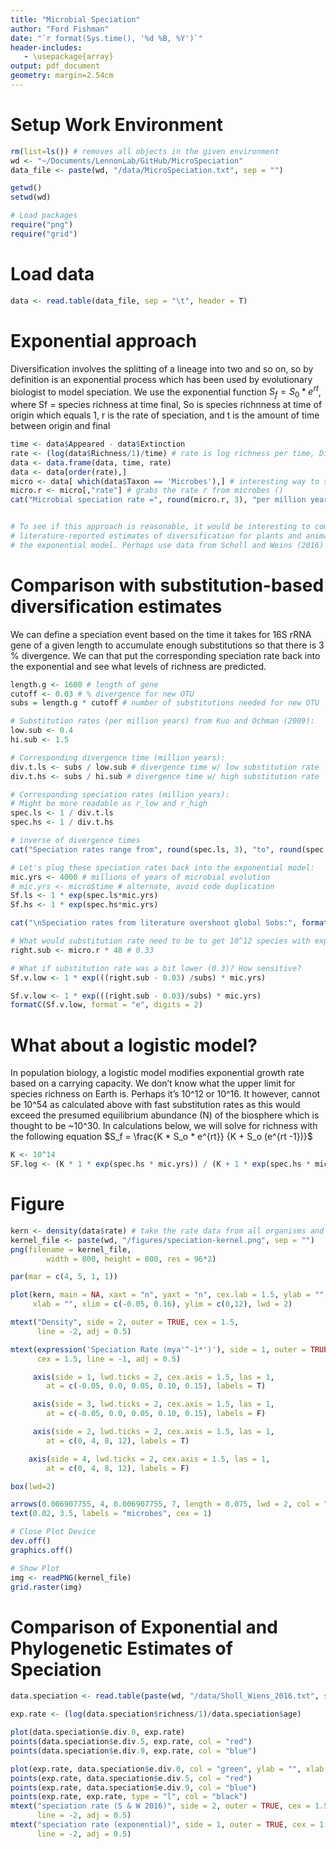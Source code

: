 ---
title: "Microbial Speciation"
author: "Ford Fishman"
date: "`r format(Sys.time(), '%d %B, %Y')`"
header-includes:
   - \usepackage{array}
output: pdf_document
geometry: margin=2.54cm
---

# Setup Work Environment

```{r}
rm(list=ls()) # removes all objects in the given environment
wd <- "~/Documents/LennonLab/GitHub/MicroSpeciation"
data_file <- paste(wd, "/data/MicroSpeciation.txt", sep = "")
```


```{r}
getwd()
setwd(wd)

# Load packages
require("png")
require("grid")
```

# Load data
```{r}
data <- read.table(data_file, sep = "\t", header = T)
```

# Exponential approach
Diversification involves the splitting of a lineage into two and so on, so by definition is an exponential process which has been used by evolutionary biologist to model speciation. We use the exponential function $S_f = S_0 * e^{rt}$, where Sf = species richness at time final, So is species richnness at time of origin which equals 1, r is the rate of speciation, and t is the amount of time between origin and final

```{r}
time <- data$Appeared - data$Extinction
rate <- (log(data$Richness/1)/time) # rate is log richness per time, Divide by 1?
data <- data.frame(data, time, rate)
data <- data[order(rate),] 
micro <- data[ which(data$Taxon == 'Microbes'),] # interesting way to subset
micro.r <- micro[,"rate"] # grabs the rate r from microbes ()
cat("Microbial speciation rate =", round(micro.r, 3), "per million years") # Basically a print statement, rounding the microbial evolutionary rate


# To see if this approach is reasonable, it would be interesting to compare (correlation) 
# literature-reported estimates of diversification for plants and animals with estimates from 
# the exponential model. Perhaps use data from Scholl and Weins (2016)
```

# Comparison with substitution-based diversification estimates
We can define a speciation event based on the time it takes for 16S rRNA gene of a given length to accumulate enough substitutions so that there is 3 % divergence. We can that put the corresponding speciation rate back into the exponential and see what levels of richness are predicted. 

```{r}
length.g <- 1600 # length of gene
cutoff <- 0.03 # % divergence for new OTU
subs = length.g * cutoff # number of substitutions needed for new OTU

# Substitution rates (per million years) from Kuo and Ochman (2009):
low.sub <- 0.4
hi.sub <- 1.5

# Corresponding divergence time (million years):
div.t.ls <- subs / low.sub # divergence time w/ low substitution rate
div.t.hs <- subs / hi.sub # divergence time w/ high substitution rate

# Corresponding speciation rates (million years):
# Might be more readable as r_low and r_high
spec.ls <- 1 / div.t.ls
spec.hs <- 1 / div.t.hs

# inverse of divergence times
cat("Speciation rates range from", round(spec.ls, 3), "to", round(spec.hs, 3), "per million years") 

# Let's plug these speciation rates back into the exponential model:
mic.yrs <- 4000 # millions of years of microbial evolution
# mic.yrs <- micro$time # alternate, avoid code duplication
Sf.ls <- 1 * exp(spec.ls*mic.yrs)
Sf.hs <- 1 * exp(spec.hs*mic.yrs)

cat("\nSpeciation rates from literature overshoot global Sobs:", formatC(Sf.ls, format = "e", digits = 2), "-", formatC(Sf.hs, format = "e", digits = 2)) 

# What would substitution rate need to be to get 10^12 species with exponential model?
right.sub <- micro.r * 48 # 0.33

# What if substitution rate was a bit lower (0.3)? How sensitive?
Sf.v.low <- 1 * exp(((right.sub - 0.03) /subs) * mic.yrs)

Sf.v.low <- 1 * exp(((right.sub - 0.03)/subs) * mic.yrs)
formatC(Sf.v.low, format = "e", digits = 2)
```

# What about a logistic model?
In population biology, a logistic model modifies exponential growth rate based on a carrying capacity. We don't know what the upper limit for species richness on Earth is. Perhaps it's 10^12 or 10^16. It however, cannot be 10^54 as calculated above with fast substitution rates as this would exceed the presumed equilibrium abundance (N) of the biosphere which is thought to be ~10^30. In calculations below, we will solve for richness with the following equation $S_f = \frac{K * S_o * e^{rt}} {K + S_o (e^{rt -1})}$

```{r}
K <- 10^14
SF.log <- (K * 1 * exp(spec.hs * mic.yrs)) / (K + 1 * exp(spec.hs * mic.yrs -1))
```

# Figure
```{r}
kern <- density(data$rate) # take the rate data from all organisms and compute kernal density
kernel_file <- paste(wd, "/figures/speciation-kernel.png", sep = "")
png(filename = kernel_file,
        width = 800, height = 800, res = 96*2)

par(mar = c(4, 5, 1, 1))  

plot(kern, main = NA, xaxt = "n", yaxt = "n", cex.lab = 1.5, ylab = "",
     xlab = "", xlim = c(-0.05, 0.16), ylim = c(0,12), lwd = 2)

mtext("Density", side = 2, outer = TRUE, cex = 1.5, 
      line = -2, adj = 0.5)

mtext(expression('Speciation Rate (mya'^-1*')'), side = 1, outer = TRUE, 
      cex = 1.5, line = -1, adj = 0.5)

     axis(side = 1, lwd.ticks = 2, cex.axis = 1.5, las = 1,
        at = c(-0.05, 0.0, 0.05, 0.10, 0.15), labels = T)

     axis(side = 3, lwd.ticks = 2, cex.axis = 1.5, las = 1,
        at = c(-0.05, 0.0, 0.05, 0.10, 0.15), labels = F)

     axis(side = 2, lwd.ticks = 2, cex.axis = 1.5, las = 1,
        at = c(0, 4, 8, 12), labels = T)

    axis(side = 4, lwd.ticks = 2, cex.axis = 1.5, las = 1,
        at = c(0, 4, 8, 12), labels = F)

box(lwd=2)

arrows(0.006907755, 4, 0.006907755, 7, length = 0.075, lwd = 2, col = "Black")
text(0.02, 3.5, labels = "microbes", cex = 1)

# Close Plot Device
dev.off()
graphics.off()

# Show Plot
img <- readPNG(kernel_file)
grid.raster(img)
```

# Comparison of Exponential and Phylogenetic Estimates of Speciation
```{r}
data.speciation <- read.table(paste(wd, "/data/Sholl_Wiens_2016.txt", sep = ""), sep = "\t", header = T)

exp.rate <- (log(data.speciation$richness/1)/data.speciation$age)

plot(data.speciation$e.div.0, exp.rate)
points(data.speciation$e.div.5, exp.rate, col = "red")
points(data.speciation$e.div.9, exp.rate, col = "blue")

plot(exp.rate, data.speciation$e.div.0, col = "green", ylab = "", xlab = "")
points(exp.rate, data.speciation$e.div.5, col = "red")
points(exp.rate, data.speciation$e.div.9, col = "blue")
points(exp.rate, exp.rate, type = "l", col = "black")
mtext("speciation rate (S & W 2016)", side = 2, outer = TRUE, cex = 1.5, 
      line = -2, adj = 0.5)
mtext("speciation rate (exponential)", side = 1, outer = TRUE, cex = 1.5, 
      line = -2, adj = 0.5)
```

